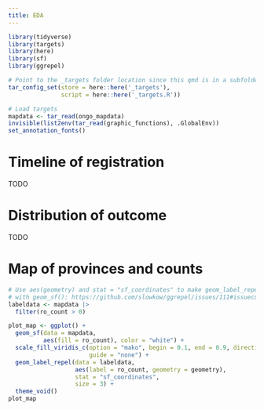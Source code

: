 ```yaml
---
title: EDA
---
```



```r
library(tidyverse)
library(targets)
library(here)
library(sf)
library(ggrepel)

# Point to the _targets folder location since this qmd is in a subfolder
tar_config_set(store = here::here('_targets'),
               script = here::here('_targets.R'))

# Load targets
mapdata <- tar_read(ongo_mapdata)
invisible(list2env(tar_read(graphic_functions), .GlobalEnv))
set_annotation_fonts()
```

# Timeline of registration

TODO


# Distribution of outcome

TODO


# Map of provinces and counts

```r
# Use aes(geometry) and stat = "sf_coordinates" to make geom_label_repel() work
# with geom_sf(): https://github.com/slowkow/ggrepel/issues/111#issuecomment-416853013
labeldata <- mapdata |> 
  filter(ro_count > 0)

plot_map <- ggplot() +
  geom_sf(data = mapdata,
          aes(fill = ro_count), color = "white") +
  scale_fill_viridis_c(option = "mako", begin = 0.1, end = 0.9, direction = -1,
                       guide = "none") +
  geom_label_repel(data = labeldata, 
                   aes(label = ro_count, geometry = geometry),
                   stat = "sf_coordinates",
                   size = 3) +
  theme_void()
plot_map
```
